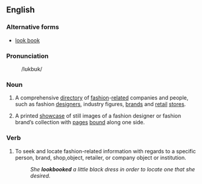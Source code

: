==English==

===Alternative forms===
*[[look book]]

===Pronunciation===
:  /lʊkbʊk/ 

===Noun===
{{en-noun}}

# {{fashion|colloquial}} A comprehensive [[directory]] of [[fashion]]-[[related]] companies and people, such as fashion [[designer]]s, industry figures, [[brands]] and [[retail]] [[stores]].
# {{fashion|colloquial}} A printed [[showcase]] of still images of a fashion designer or fashion brand’s collection with [[pages]] [[bound]] along one side.

===Verb===
{{en-verb}}

# {{fashion|colloquial}} To seek and locate fashion-related information with regards to a specific person, brand, shop,object, retailer, or company object or institution.
#:''She '''lookbooked''' a little black dress in order to locate one  that she desired.''